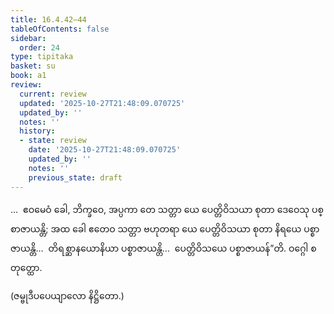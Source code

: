 ```yaml
---
title: 16.4.42–44
tableOfContents: false
sidebar:
  order: 24
type: tipitaka
basket: su
book: a1
review:
  current: review
  updated: '2025-10-27T21:48:09.070725'
  updated_by: ''
  notes: ''
  history:
  - state: review
    date: '2025-10-27T21:48:09.070725'
    updated_by: ''
    notes: ''
    previous_state: draft
---
```



<ReviewStatus review={frontmatter.review} showDetails={true} />

<HypothesisAnnotation frontmatter={frontmatter} />

<DynamicBreadcrumb />

<Division number="363–365" book="a1" e="ch" v="15">

<Paragraph number="436" book="a1">
…  ဧဝမေဝံ ခေါ, ဘိက္ခဝေ, အပ္ပကာ တေ သတ္တာ ယေ ပေတ္တိဝိသယာ စုတာ ဒေဝေသု ပစ္စာဇာယန္တိ; အထ ခေါ ဧတေဝ သတ္တာ ဗဟုတရာ ယေ ပေတ္တိဝိသယာ စုတာ နိရယေ ပစ္စာဇာယန္တိ…  တိရစ္ဆာနယောနိယာ ပစ္စာဇာယန္တိ…  ပေတ္တိဝိသယေ ပစ္စာဇာယန်”တိ.

</Paragraph>
</Division>

<Paragraph number="437" type="center" book="a1">
ဝဂ္ဂေါ စတုတ္ထော.

  
(ဇမ္ဗုဒီပပေယျာလော နိဋ္ဌိတော.)
</Paragraph>